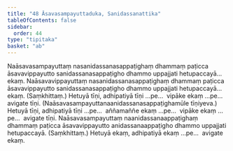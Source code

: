 ```yaml
---
title: "48 Āsavasampayuttaduka, Sanidassanattika"
tableOfContents: false
sidebar:
  order: 44
type: "tipitaka"
basket: "ab"
---
```



<DynamicBreadcrumb />

<Division number="96">

<Paragraph number="253">
Naāsavasampayuttaṃ nasanidassanasappaṭighaṃ dhammaṃ paṭicca āsavavippayutto sanidassanasappaṭigho dhammo uppajjati hetupaccayā…  ekaṃ.
</Paragraph>

<Paragraph number="254">
Naāsavavippayuttaṃ nasanidassanasappaṭighaṃ dhammaṃ paṭicca āsavavippayutto sanidassanasappaṭigho dhammo uppajjati hetupaccayā…  ekaṃ. (Saṃkhittaṃ.) Hetuyā tīṇi, adhipatiyā tīṇi …pe…  vipāke ekaṃ …pe…  avigate tīṇi.
</Paragraph>

<Paragraph number="255">
(Naāsavasampayuttanaanidassanasappaṭighamūle tīṇiyeva.) Hetuyā tīṇi, adhipatiyā tīṇi …pe…  aññamaññe ekaṃ …pe…  vipāke ekaṃ …pe…  avigate tīṇi.
</Paragraph>

<Paragraph number="256">
Naāsavasampayuttaṃ naanidassanaappaṭighaṃ dhammaṃ paṭicca āsavavippayutto anidassanaappaṭigho dhammo uppajjati hetupaccayā. (Saṃkhittaṃ.) Hetuyā ekaṃ, adhipatiyā ekaṃ …pe…  avigate ekaṃ.
</Paragraph>
</Division>